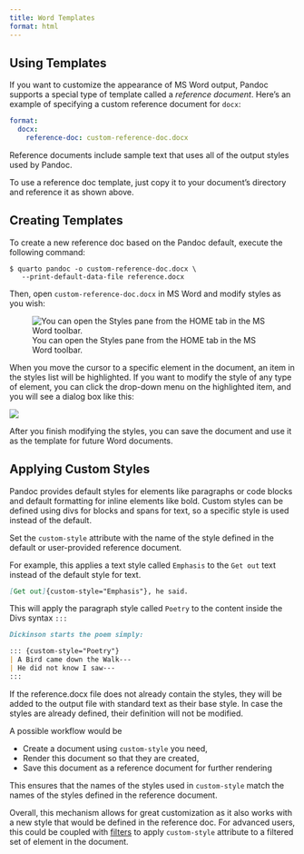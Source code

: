 ```yaml
---
title: Word Templates
format: html
---
```


## Using Templates

If you want to customize the appearance of MS Word output, Pandoc supports a special type of template called a *reference document*. Here's an example of specifying a custom reference document for `docx`:

``` yaml
format:
  docx:
    reference-doc: custom-reference-doc.docx
```

Reference documents include sample text that uses all of the output styles used by Pandoc.

To use a reference doc template, just copy it to your document's directory and reference it as shown above.

## Creating Templates {#sec-docx-create-template}

To create a new reference doc based on the Pandoc default, execute the following command:

    $ quarto pandoc -o custom-reference-doc.docx \
       --print-default-data-file reference.docx

Then, open `custom-reference-doc.docx` in MS Word and modify styles as you wish:

![You can open the Styles pane from the HOME tab in the MS Word toolbar.](images/word-styles.png){.preview-image fig-alt="Screenshot of Microsoft Word document open with Styles pane open in a pane over the left side of the document."}

When you move the cursor to a specific element in the document, an item in the styles list will be highlighted. If you want to modify the style of any type of element, you can click the drop-down menu on the highlighted item, and you will see a dialog box like this:

![](images/word-modify-styles.png){fig-alt="Modify Style dialog box with a properties section for selecting what is to be styled, and a formatting section for selecting the style settings. The color selection dropdown in the formatting section is open."}

After you finish modifying the styles, you can save the document and use it as the template for future Word documents.

## Applying Custom Styles

Pandoc provides default styles for elements like paragraphs or code blocks and default formatting for inline elements like bold. Custom styles can be defined using divs for blocks and spans for text, so a specific style is used instead of the default. 

Set the `custom-style` attribute with the name of the style defined in the default or user-provided reference document. 

For example, this applies a text style called `Emphasis` to the `Get out` text instead of the default style for text.

```markdown
[Get out]{custom-style="Emphasis"}, he said.
```

This will apply the paragraph style called `Poetry` to the content inside the Divs syntax `:::`

```markdown
Dickinson starts the poem simply:

::: {custom-style="Poetry"}
| A Bird came down the Walk---
| He did not know I saw---
:::
```

If the reference.docx file does not already contain the styles, they will be added to the output file with standard text as their base style. In case the styles are already defined, their definition will not be modified.

A possible workflow would be 

- Create a document using `custom-style` you need,
- Render this document so that they are created,
- Save this document as a reference document for further rendering

This ensures that the names of the styles used in `custom-style` match the names of the styles defined in the reference document.

Overall, this mechanism allows for great customization as it also works with a new style that would be defined in the reference doc. For advanced users, this could be coupled with [filters](../extensions/filters.qmd) to apply `custom-style` attribute to a filtered set of element in the document. 